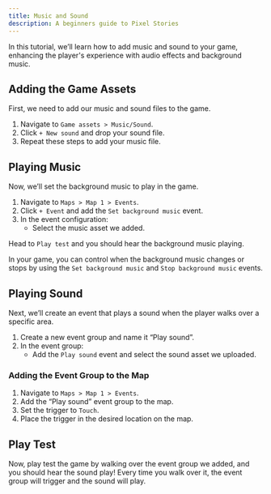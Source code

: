 ```yaml
---
title: Music and Sound
description: A beginners guide to Pixel Stories
---
```



In this tutorial, we’ll learn how to add music and sound to your game, enhancing the player's experience with audio effects and background music.

## Adding the Game Assets

First, we need to add our music and sound files to the game.

<Steps>

1. Navigate to `Game assets > Music/Sound`.
2. Click `+ New sound` and drop your sound file.
3. Repeat these steps to add your music file.

</Steps>

## Playing Music

Now, we’ll set the background music to play in the game.

<Steps>

1. Navigate to `Maps > Map 1 > Events`.
2. Click `+ Event` and add the `Set background music` event.
3. In the event configuration:
   - Select the music asset we added.

</Steps>

Head to `Play test` and you should hear the background music playing.

In your game, you can control when the background music changes or stops by using the `Set background music` and `Stop background music` events.

## Playing Sound

Next, we’ll create an event that plays a sound when the player walks over a specific area.

<Steps>

1. Create a new event group and name it “Play sound”.
2. In the event group:
   - Add the `Play sound` event and select the sound asset we uploaded.

</Steps>

### Adding the Event Group to the Map

<Steps>

1. Navigate to `Maps > Map 1 > Events`.
2. Add the “Play sound” event group to the map.
3. Set the trigger to `Touch`.
4. Place the trigger in the desired location on the map.

</Steps>

## Play Test

Now, play test the game by walking over the event group we added, and you should hear the sound play! Every time you walk over it, the event group will trigger and the sound will play.
